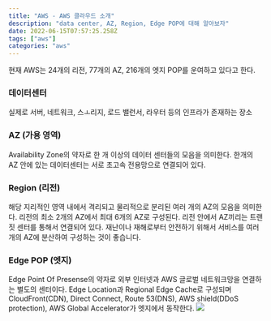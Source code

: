 ```yaml
---
title: "AWS - AWS 클라우드 소개"
description: "data center, AZ, Region, Edge POP에 대해 알아보자"
date: 2022-06-15T07:57:25.258Z
tags: ["aws"]
categories: "aws"
---
```


현재 AWS는 24개의 리전, 77개의 AZ, 216개의 엣지 POP를 운여하고 있다고 한다.

### 데이터센터

실제로 서버, 네트워크, 스ㅗ리지, 로드 밸런서, 라우터 등의 인프라가 존재하는 장소

### AZ (가용 영역)

Availability Zone의 약자로 한 개 이상의 데이터 센터들의 모음을 의미한다.
한개의 AZ 안에 있는 데이터센터는 서로 초고속 전용망으로 연결되어 있다.

### Region (리전)

해당 지리적인 영역 내에서 격리되고 물리적으로 분리된 여러 개의 AZ의 모음을 의미한다.
리전의 최소 2개의 AZ에서 최대 6개의 AZ로 구성된다.
리전 안에서 AZ끼리는 트랜짓 센터를 통해서 연결되어 있다.
재난이나 재해로부터 안전하기 위해서 서비스를 여러 개의 AZ에 분산하여 구성하는 것이 좋습니다.

### Edge POP (엣지)

Edge Point Of Presense의 약자로 외부 인터넷과 AWS 글로벌 네트워크망을 연결하는 별도의 센터이다.
Edge Location과 Regional Edge Cache로 구성되며 CloudFront(CDN), Direct Connect, Route 53(DNS), AWS shield(DDoS protection), AWS Global Accelerator가 엣지에서 동작한다.
![](./edge-pop.png)
